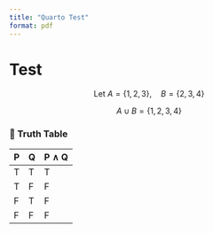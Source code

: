 ```yaml
---
title: "Quarto Test"
format: pdf
---
```


# Test

$$
\text{Let } A = \{1, 2, 3\},\quad B = \{2, 3, 4\}
$$

$$
A \cup B = \{1, 2, 3, 4\}
$$

### 🧠 Truth Table

| P   | Q   | P ∧ Q |
| --- | --- | ----- |
| T   | T   | T     |
| T   | F   | F     |
| F   | T   | F     |
| F   | F   | F     |
